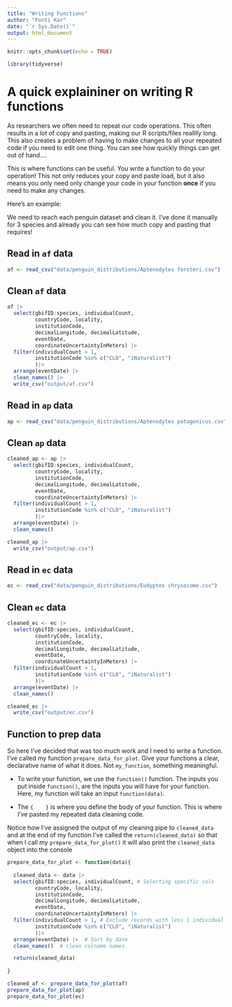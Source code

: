 ```yaml
---
title: "Writing Functions"
author: "Fonti Kar"
date: "`r Sys.Date()`"
output: html_document
---
```


```r
knitr::opts_chunk$set(echo = TRUE)

library(tidyverse)
```

# A quick explaininer on writing R functions

As researchers we often need to repeat our code operations. This often results in a lot of copy and pasting, making our R scripts/files realllly long. This also creates a problem of having to make changes to all your repeated code if you need to edit one thing. You can see how quickly things can get out of hand....

This is where functions can be useful. You write a function to do your operation!  This not only reduces your copy and paste load, but it also means you only need only change your code in your function **once** if you need to make any changes. 

Here's an example: 

We need to reach each penguin dataset and clean it. I've done it manually for 3 species and already you can see how much copy and pasting that requires! 

## Read in `af` data

```r
af <- read_csv("data/penguin_distributions/Aptenodytes forsteri.csv")
```

## Clean `af` data

```r
af |> 
  select(gbifID:species, individualCount,
         countryCode, locality, 
         institutionCode,
         decimalLongitude, decimalLatitude,
         eventDate, 
         coordinateUncertaintyInMeters) |> 
  filter(individualCount > 1,
         institutionCode %in% c("CLO", "iNaturalist")
         )|>
  arrange(eventDate) |> 
  clean_names() |> 
  write_csv("output/af.csv")
```

## Read in `ap` data

```r
ap <- read_csv("data/penguin_distributions/Aptenodytes patagonicus.csv")
```

## Clean `ap` data

```r
cleaned_ap <- ap |> 
  select(gbifID:species, individualCount,
         countryCode, locality, 
         institutionCode,
         decimalLongitude, decimalLatitude,
         eventDate, 
         coordinateUncertaintyInMeters) |> 
  filter(individualCount > 1,
         institutionCode %in% c("CLO", "iNaturalist")
         )|>
  arrange(eventDate) |> 
  clean_names() 

cleaned_ap |> 
  write_csv("output/ap.csv")
```

## Read in `ec` data

```r
ec <- read_csv("data/penguin_distributions/Eudyptes chrysocome.csv")
```

## Clean `ec` data

```r
cleaned_ec <- ec |> 
  select(gbifID:species, individualCount,
         countryCode, locality, 
         institutionCode,
         decimalLongitude, decimalLatitude,
         eventDate, 
         coordinateUncertaintyInMeters) |> 
  filter(individualCount > 1,
         institutionCode %in% c("CLO", "iNaturalist")
         )|>
  arrange(eventDate) |> 
  clean_names() 

cleaned_ec |> 
  write_csv("output/ec.csv")
```

## Function to prep data

So here I've decided that was too much work and I need to write a function. I've called my function `prepare_data_for_plot`. Give your functions a clear, declarative name of what it does. Not `my_function`, something meaningful. 

- To write your function, we use the `function()` function. The inputs you put inside `function()`, are the inputs you will have for your function. Here, my function will take an input `function(data)`. 

- The `{    }` is where you define the body of your function. This is where I've pasted my repeated data cleaning code. 

Notice how I've assigned the output of my cleaning pipe to `cleaned_data` and at the end of my function I've called the `return(cleaned_data)` so that when I call my `prepare_data_for_plot()` it will also print the `cleaned_data` object into the console 

```r
prepare_data_for_plot <- function(data){
  
  cleaned_data <- data |> 
  select(gbifID:species, individualCount, # Selecting specific cols
         countryCode, locality, 
         institutionCode,
         decimalLongitude, decimalLatitude,
         eventDate, 
         coordinateUncertaintyInMeters) |> 
  filter(individualCount > 1, # Exclude records with less 1 individual count
         institutionCode %in% c("CLO", "iNaturalist")
         )|>
  arrange(eventDate) |>  # Sort by date
  clean_names()  # clean colname names

  return(cleaned_data)
  
}

cleaned_af <- prepare_data_for_plot(af)
prepare_data_for_plot(ap)
prepare_data_for_plot(ec)

```
